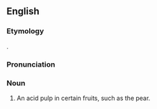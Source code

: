==English==

===Etymology===
{{etyl|la|en}} {{m|la|acetaria||[[salad]] plants}}.

===Pronunciation===
{{rfp|en}}

===Noun===
{{en-noun|?}}

# An acid pulp in certain fruits, such as the pear.
#: {{rfquotek|en|Grew}}